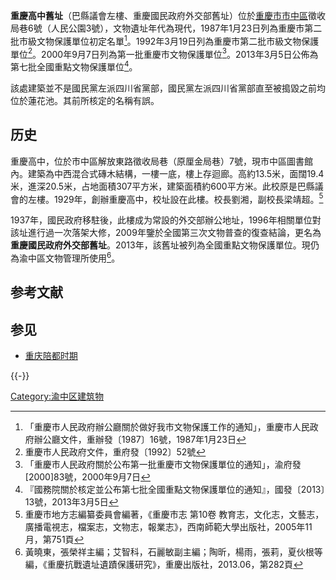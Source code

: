 {{msg:重慶市文物保護單位
|名稱 = 國民黨四川省黨部（左）及重慶高中舊址
|編號 = 9
|圖片 = 
|級別 = 3
|分類 = 
|時代 = 現代
|地点 = [[重慶市|重慶市]][[市中區_(重慶市)|市中區]]解放東巷號
|坐標 = 
|登錄 = 1987年1月23日
}}
{{msg:重慶市文物保護單位
|名稱 = 國民黨四川省黨部（左）及重慶高中舊址
|編號 = 6
|圖片 = 
|級別 = 4
|分類 = 
|時代 = 1927--1929年
|地点 = [[重慶市|重慶市]][[市中區_(重慶市)|市中區]]徵收局巷6號
|坐標 = 
|登錄 = 1992年3月19日
}}
{{msg:重慶市文物保護單位
|名稱 = 國民黨左派四川省黨部暨重慶高中舊址
|編號 = 101
|圖片 = 
|級別 = 5
|分類 = 
|時代 = 1927年-1929年
|地点 = [[渝中區|渝中區]]解放東巷6號
|坐標 = 
|登錄 = 2000年9月7日
}}
{{msg:四川省文物保護單位
|名稱 = 國民政府外交部舊址
|編號 = 1871
|圖片 = 
|級別 = 107
|分類 = 
|時代 = 1938～1946年
|地点 = [[重慶市|重慶市]][[渝中區|渝中區]]
|坐標 =
|登錄 = 2013年3月5日
}}
'''重慶高中舊址'''（巴縣議會左樓、重慶國民政府外交部舊址）位於[[重慶市|重慶市]][[市中區_(重慶市)|市中區]]徵收局巷6號（人民公園3號），文物遺址年代為現代，1987年1月23日列為重慶市第二批市級文物保護單位初定名單<ref>「重慶市人民政府辦公廳關於做好我市文物保護工作的通知」，重慶市人民政府辦公廳文件，重辦發〔1987〕16號，1987年1月23日</ref>。1992年3月19日列為重慶市第二批市級文物保護單位<ref>重慶市人民政府文件，重府發〔1992〕52號</ref>。2000年9月7日列為第一批重慶市文物保護單位<ref>「重慶市人民政府關於公布第一批重慶市文物保護單位的通知」，渝府發[2000]83號，2000年9月7日</ref>。2013年3月5日公佈為第七批全國重點文物保護單位<ref>『國務院關於核定並公布第七批全國重點文物保護單位的通知』，國發〔2013〕13號，2013年3月5日</ref>。

該處建築並不是國民黨左派四川省黨部，國民黨左派四川省黨部直至被搗毀之前均位於蓮花池。其前所核定的名稱有誤。

== 历史 ==
重慶高中，位於市中區解放東路徵收局巷（原厘金局巷）7號，現市中區圖書館內。建築為中西混合式磚木結構，一樓一底，樓上存迴廊。高約13.5米，面闊19.4米，進深20.5米，占地面積307平方米，建築面積約600平方米。此校原是巴縣議會的左樓。1929年，創辦重慶高中，校址設在此樓。校長劉湘，副校長梁靖超。<ref>重慶市地方志編纂委員會編著，《重慶市志 第10卷 教育志，文化志，文藝志，廣播電視志，檔案志，文物志，報業志》，西南師範大學出版社，2005年11月，第751頁</ref>

1937年，國民政府移駐後，此樓成为常設的外交部辦公地址，1996年相關單位對該址進行過一次落架大修，2009年鑒於全國第三次文物普查的復查結論，更名為'''重慶國民政府外交部舊址'''。2013年，該舊址被列為全國重點文物保護單位。現仍為渝中區文物管理所使用<ref>黃曉東，張榮祥主編；艾智科，石麗敏副主編；陶昕，楊雨，張莉，夏伙根等編，《重慶抗戰遺址遺蹟保護研究》，重慶出版社，2013.06，第282頁</ref>。
== 参考文献 ==
{{Reflist}}

== 参见 ==
{{Portal box|中华民国|重庆|中国建筑}}
* [[重庆陪都时期|重庆陪都时期]]

{{-}}
{{重慶全國重點文物保護單位}}
[[Category:渝中区建筑物|Category:渝中区建筑物]]